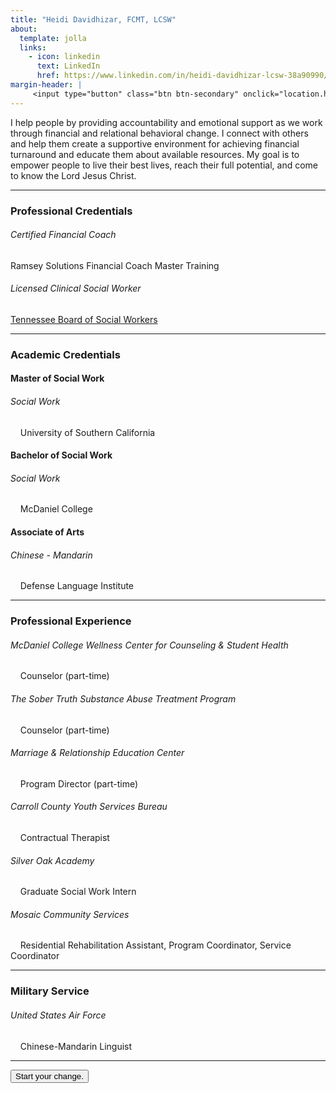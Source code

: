 ```yaml
---
title: "Heidi Davidhizar, FCMT, LCSW"
about:
  template: jolla
  links:
    - icon: linkedin
      text: LinkedIn
      href: https://www.linkedin.com/in/heidi-davidhizar-lcsw-38a90990/
margin-header: |
     <input type="button" class="btn btn-secondary" onclick="location.href='https://share.hsforms.com/1uumjkYkQQr29LzgYki5F4ge0x16';" value="Free consultation.">
---
```


I help people by providing accountability and emotional support as we work through financial and relational behavioral change.  I connect with others and help them create a supportive environment for achieving financial turnaround and educate them about available resources.  My goal is to empower people to live their best lives, reach their full potential, and come to know the Lord Jesus Christ.

------------------------------------------------------------------------

### Professional Credentials

###### Certified Financial Coach

Ramsey Solutions Financial Coach Master Training

###### Licensed Clinical Social Worker

[Tennessee Board of Social Workers](https://apps.health.tn.gov/IVRletter/ivr_response.aspx?prof=C4y3ai040wq8TnIVOQNSRw%3d%3d&licnum=hc%2fNW4LfCHR%2f7wBC81d7qQ%3d%3d&Filenum=hc%2fNW4LfCHR%2f7wBC81d7qQ%3d%3d)

------------------------------------------------------------------------

### Academic Credentials

#### Master of Social Work

###### Social Work

|     University of Southern California

#### Bachelor of Social Work

###### Social Work

|     McDaniel College

#### Associate of Arts

###### Chinese - Mandarin

|     Defense Language Institute

------------------------------------------------------------------------

### Professional Experience

###### McDaniel College Wellness Center for Counseling & Student Health

|     Counselor (part-time)

###### The Sober Truth Substance Abuse Treatment Program

|     Counselor (part-time)

###### Marriage & Relationship Education Center

|     Program Director (part-time)

###### Carroll County Youth Services Bureau

|     Contractual Therapist

###### Silver Oak Academy

|     Graduate Social Work Intern

###### Mosaic Community Services

|     Residential Rehabilitation Assistant, Program Coordinator, Service Coordinator

------------------------------------------------------------------------

### Military Service

###### United States Air Force

|     Chinese-Mandarin Linguist

------------------------------------------------------------------------

<input type="button" class="btn btn-secondary" onclick="location.href='https://share.hsforms.com/1uumjkYkQQr29LzgYki5F4ge0x16';" value="Start your change.">
